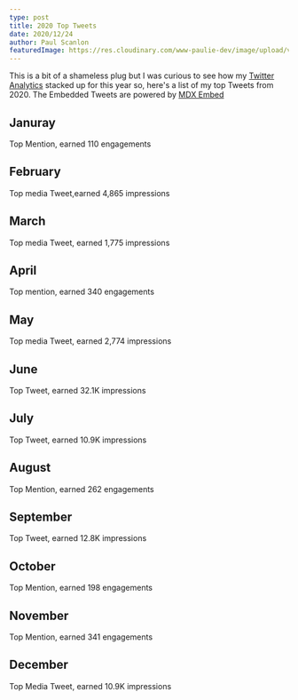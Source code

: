 ```yaml
---
type: post
title: 2020 Top Tweets
date: 2020/12/24
author: Paul Scanlon
featuredImage: https://res.cloudinary.com/www-paulie-dev/image/upload/v1608796591/paulie.dev/2020/12/2020-top-tweets_hdbguj.jpg
---
```


This is a bit of a shameless plug but I was curious to see how my [Twitter Analytics](https://analytics.twitter.com/)
stacked up for this year so, here's a list of my top Tweets from 2020. The Embedded Tweets are powered by
[MDX Embed](https://mdx-embed.com/)

## Januray

Top Mention, earned 110 engagements

<Tweet tweetLink="leeerob/status/1215004086350811136" />

## February

Top media Tweet,earned 4,865 impressions

>

<Tweet tweetLink="PaulieScanlon/status/1232993668690259968" />

## March

Top media Tweet, earned 1,775 impressions

<Tweet tweetLink="PaulieScanlon/status/1234067722704760832" />

## April

Top mention, earned 340 engagements

<Tweet tweetLink="GatsbyJS/status/1252612165632249860" />

## May

Top media Tweet, earned 2,774 impressions

<Tweet tweetLink="PaulieScanlon/status/1277878622011961345" />

## June

Top Tweet, earned 32.1K impressions

<Tweet tweetLink="PaulieScanlon/status/1273643106928394245" />

## July

Top Tweet, earned 10.9K impressions

<Tweet tweetLink="PaulieScanlon/status/1296029204186828801" />

## August

Top Mention, earned 262 engagements

<Tweet tweetLink="GatsbyJS/status/1300848441002733570" />

## September

Top Tweet, earned 12.8K impressions

<Tweet tweetLink="PaulieScanlon/status/1301223086214262784" />

## October

Top Mention, earned 198 engagements

<Tweet tweetLink="GatsbyJS/status/1316395674804592644" />

## November

Top Mention, earned 341 engagements

<Tweet tweetLink="Netlify/status/1331599033073340416" />

## December

Top Media Tweet, earned 10.9K impressions

<Tweet tweetLink="PaulieScanlon/status/1341024963504058369" />

